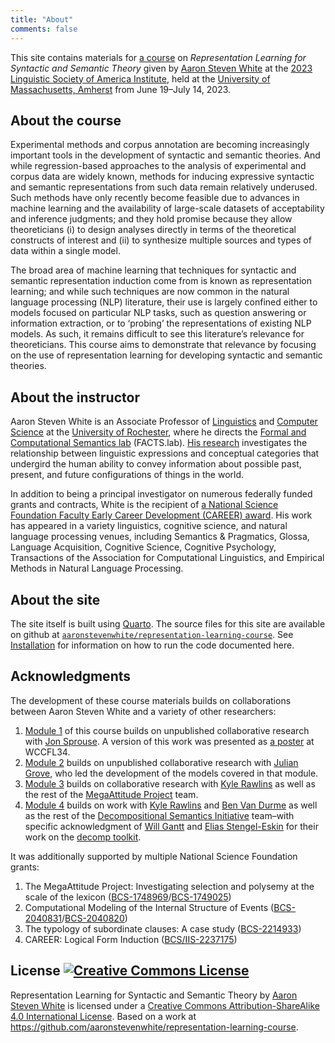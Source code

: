 ```yaml
---
title: "About"
comments: false
---
```


This site contains materials for [a course](https://blogs.umass.edu/lingstitute2023/courses/representation-learning-for-syntactic-and-semantic-theory/) on *Representation Learning for Syntactic and Semantic Theory* given by [Aaron Steven White](http://aaronstevenwhite.io/) at the [2023 Linguistic Society of America Institute](https://blogs.umass.edu/lingstitute2023), held at the [University of Massachusetts, Amherst](https://www.umass.edu/) from June 19–July 14, 2023. 

## About the course

Experimental methods and corpus annotation are becoming increasingly important tools in the development of syntactic and semantic theories. And while regression-based approaches to the analysis of experimental and corpus data are widely known, methods for inducing expressive syntactic and semantic representations from such data remain relatively underused. Such methods have only recently become feasible due to advances in machine learning and the availability of large-scale datasets of acceptability and inference judgments; and they hold promise because they allow theoreticians (i) to design analyses directly in terms of the theoretical constructs of interest and (ii) to synthesize multiple sources and types of data within a single model.

The broad area of machine learning that techniques for syntactic and semantic representation induction come from is known as representation learning; and while such techniques are now common in the natural language processing (NLP) literature, their use is largely confined either to models focused on particular NLP tasks, such as question answering or information extraction, or to ‘probing’ the representations of existing NLP models. As such, it remains difficult to see this literature’s relevance for theoreticians. This course aims to demonstrate that relevance by focusing on the use of representation learning for developing syntactic and semantic theories.

## About the instructor

Aaron Steven White is an Associate Professor of [Linguistics](http://www.sas.rochester.edu/lin/) and [Computer Science](https://www.cs.rochester.edu/) at the [University of Rochester](https://rochester.edu/), where he directs the [Formal and Computational Semantics lab](http://factslab.io/) (FACTS.lab). [His research](http://aaronstevenwhite.io/research) investigates the relationship between linguistic expressions and conceptual categories that undergird the human ability to convey information about possible past, present, and future configurations of things in the world. 

In addition to being a principal investigator on numerous federally funded grants and contracts, White is the recipient of [a National Science Foundation Faculty Early Career Development (CAREER) award](https://www.nsf.gov/awardsearch/showAward?AWD_ID=2237175). His work has appeared in a variety linguistics, cognitive science, and natural language processing venues, including Semantics & Pragmatics, Glossa, Language Acquisition, Cognitive Science, Cognitive Psychology, Transactions of the Association for Computational Linguistics, and Empirical Methods in Natural Language Processing.

## About the site

The site itself is built using [Quarto](https://quarto.org/). The source files for this site are available on github at [`aaronstevenwhite/representation-learning-course`](https://github.com/aaronstevenwhite/representation-learning-course). See [Installation](installation.qmd) for information on how to run the code documented here.

## Acknowledgments

The development of these course materials builds on collaborations between Aaron Steven White and a variety of other researchers:

1. [Module 1](island-effects/) of this course builds on unpublished collaborative research with [Jon Sprouse](https://www.jonsprouse.com/). A version of this work was presented as [a poster](http://aaronstevenwhite.io/presentations/posters/white_sprouse_wccfl34_poster.pdf) at WCCFL34. 
2. [Module 2](projective-content/) builds on unpublished collaborative research with [Julian Grove](https://juliangrove.github.io/), who led the development of the models covered in that module. 
3. [Module 3](selection/) builds on collaborative research with [Kyle Rawlins](https://rawlins.io/) as well as the rest of the [MegaAttitude Project](http://megaattitude.io/) team. 
4. [Module 4](thematic-roles/) builds on work with [Kyle Rawlins](https://rawlins.io/) and [Ben Van Durme](https://www.cs.jhu.edu/~vandurme/) as well as the rest of the [Decompositional Semantics Initiative](http://decomp.io/) team–with specific acknowledgment of [Will Gantt](https://wgantt.github.io/) and [Elias Stengel-Eskin](https://esteng.github.io/) for their work on the [decomp toolkit](https://github.com/decompositional-semantics-initiative/decomp).

It was additionally supported by multiple National Science Foundation grants:

1. The MegaAttitude Project: Investigating selection and polysemy at the scale of the lexicon ([BCS-1748969](https://www.nsf.gov/awardsearch/showAward?AWD_ID=1748969)/[BCS-1749025](https://www.nsf.gov/awardsearch/showAward))
2. Computational Modeling of the Internal Structure of Events ([BCS-2040831](https://www.nsf.gov/awardsearch/showAward?AWD_ID=2040831)/[BCS-2040820](https://www.nsf.gov/awardsearch/showAward?AWD_ID=2040820))
3. The typology of subordinate clauses: A case study ([BCS-2214933](https://nsf.gov/awardsearch/showAward?AWD_ID=2214933))
4. CAREER: Logical Form Induction ([BCS/IIS-2237175](https://www.nsf.gov/awardsearch/showAward?AWD_ID=2237175))

## License <a rel="license" href="http://creativecommons.org/licenses/by-sa/4.0/"><img alt="Creative Commons License" style="border-width:0" src="https://i.creativecommons.org/l/by-sa/4.0/80x15.png" /></a>

<span xmlns:dct="http://purl.org/dc/terms/" href="http://purl.org/dc/dcmitype/Text" property="dct:title" rel="dct:type">Representation Learning for Syntactic and Semantic Theory</span> by <a xmlns:cc="http://creativecommons.org/ns#" href="http://aaronstevenwhite.io" property="cc:attributionName" rel="cc:attributionURL">Aaron Steven White</a> is licensed under a <a rel="license" href="http://creativecommons.org/licenses/by-sa/4.0/">Creative Commons Attribution-ShareAlike 4.0 International License</a>. Based on a work at <a xmlns:dct="http://purl.org/dc/terms/" href="https://github.com/aaronstevenwhite/representation-learning-course" rel="dct:source">https://github.com/aaronstevenwhite/representation-learning-course</a>.